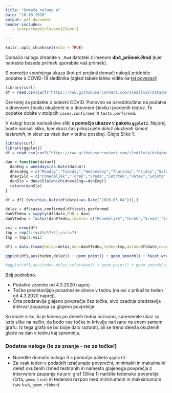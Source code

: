 ```yaml
---
title: "Domača naloga 4"
date: "16.10.2020"
output: pdf_document
header-includes:
   - \usepackage[slovene]{babel}

---
```




    
```r
knitr::opts_chunk$set(echo = TRUE)
```

Domačo nalogo shranite v `.Rmd` datoteki z imenom **dn4_priimek.Rmd** (kjer namesto besede *priimek* uporabite vaš priimek).

S pomočjo spodnjega ukaza (kot pri prejšnji domači nalogi) pridobite podatke s COVID-19 sledilnika (zgled tabele lahko vidite na [tej povezavi](https://github.com/sledilnik/data/blob/master/csv/stats.csv))
```r
library(curl)
df = read.csv(curl("https://raw.githubusercontent.com/sledilnik/data/master/csv/stats.csv"))
```
Gre torej za podatke o bolezni COVID. Ponovno se osredotočimo na podatke o dnevnem številu okuženih in o dnevnem številu izvedenih testov. Te podatke dobite v stolpcih `cases.confirmed` in `tests.performed`.

V nalogi boste narisali dve sliki **s pomočjo ukazov v paketu `ggplot2`**. Najprej boste narisali sliko, kjer skozi čas prikazujete _delež okuženih izmed testiranih_, in sicer za vsak dan v tednu posebej. Glejte Sliko 1.

```r
library(curl)
library(ggplot2)
df = read.csv(curl("https://raw.githubusercontent.com/sledilnik/data/master/csv/stats.csv"))

dan = function(datum){
  danEng = weekdays(as.Date(datum))
  dneviEng = c("Monday","Tuesday","Wednesday","Thursday","Friday","Saturday","Sunday")
  dneviSlo = c("Ponedeljek","Torek","Sreda","Cetrtek","Petek","Sobota","Nedelja")
  danSlo = dneviSlo[which(dneviEng==danEng)]
  return(danSlo)
}

df = df[-(which(as.Date(df$date)<as.Date("2020-03-04"))),]

delez = df$cases.confirmed/df$tests.performed
danVTednu = sapply(df$date,FUN = dan)
danVTednu = factor(danVTednu,levels= c("Ponedeljek","Torek","Sreda","Cetrtek","Petek","Sobota","Nedelja"))

vsi = nrow(df)
tmp = rep(1:(vsi%/%7+1),each=7)
tmp = tmp[1:vsi]

df1 = data.frame(delez=delez,dan=danVTednu,teden=tmp,datum=df$date,cc=df$cases.confirmed)

ggplot(df1,aes(teden,delez)) + geom_point() + geom_smooth() + facet_wrap(dan~.) + labs(x="teden",y="delez okuzenih izmed testiranih")

#ggplot(df1,aes(teden,delez,color=dan)) + geom_point() + geom_smooth(alpha=0.05) 

```

Bolj podrobno.

* Podatke vzemite od 4.3.2020 naprej. 
* Točke predstavljajo posamezne dneve v tednu (na osi $x$ prikažite teden od 4.3.2020 naprej).
* Črta predstavlja glajeno povprečje čez točke, sivo ozadnje predstavlja interval zaupanja za glajeno povprečje.

Ko imate sliko, ki je ločena po dnevih tedna narisano, spremenite ukaz za izris slike na način, da bodo vse točke in krivulje narisane na enem samem grafu. Iz tega grafa se bo bolje dalo razbrati, ali se trend deleža okuženih glede na dan v tednu kaj spreminja.


### Dodatne naloge (le za znanje - ne za točke!)

* Naredite domačo nalogo 3 s pomočjo paketa `ggplot2`. 
* Za vsak teden v podatkih izračunajte povprečni, minimalni in maksimalni delež okuženih izmed testiranih in namesto glajenega povprečja z intervalom zaupanja na prvi graf (Slika 1) narišite tedensko povprečje (črta, `geom_line`) in tedenski razpon med minimumom in maksimumom (siv trak, `geom_ribbon`). 
